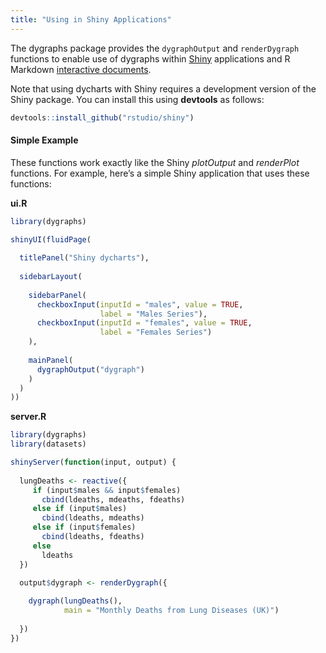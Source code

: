 ```yaml
---
title: "Using in Shiny Applications"
---
```


The dygraphs package provides the `dygraphOutput` and `renderDygraph` functions to enable use of dygraphs within [Shiny](http://shiny.rstudio.com) applications and R Markdown [interactive documents](http://shiny.rstudio.com/articles/interactive-docs.html). 

Note that using dycharts with Shiny requires a development version of the Shiny package. You can install this using **devtools** as follows:

```r
devtools::install_github("rstudio/shiny")
```

#### Simple Example

These functions work exactly like the Shiny *plotOutput* and *renderPlot* functions. For example, here's a simple Shiny application that uses these functions:

**ui.R**

```r
library(dygraphs)

shinyUI(fluidPage(
  
  titlePanel("Shiny dycharts"),
  
  sidebarLayout(
    
    sidebarPanel(
      checkboxInput(inputId = "males", value = TRUE,
                    label = "Males Series"),
      checkboxInput(inputId = "females", value = TRUE,
                    label = "Females Series")
    ),
    
    mainPanel(
      dygraphOutput("dygraph")
    )
  )
))
```

**server.R**

```r
library(dygraphs)
library(datasets)

shinyServer(function(input, output) {
  
  lungDeaths <- reactive({
     if (input$males && input$females)
       cbind(ldeaths, mdeaths, fdeaths)
     else if (input$males)
       cbind(ldeaths, mdeaths)
     else if (input$females)
       cbind(ldeaths, fdeaths)
     else
       ldeaths
  })
  
  output$dygraph <- renderDygraph({

    dygraph(lungDeaths(), 
            main = "Monthly Deaths from Lung Diseases (UK)")
    
  })
})
```
